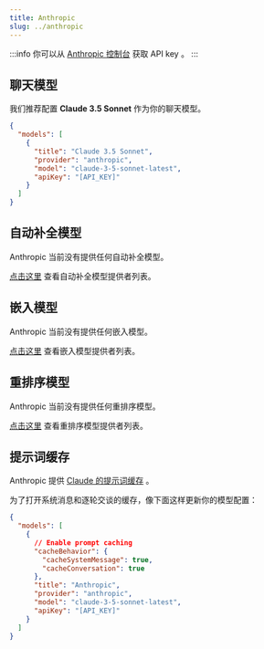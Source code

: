 ```yaml
---
title: Anthropic
slug: ../anthropic
---
```


:::info
你可以从 [Anthropic 控制台](https://console.anthropic.com/account/keys) 获取 API key 。
:::

## 聊天模型

我们推荐配置 **Claude 3.5 Sonnet** 作为你的聊天模型。

```json title="config.json"
{
  "models": [
    {
      "title": "Claude 3.5 Sonnet",
      "provider": "anthropic",
      "model": "claude-3-5-sonnet-latest",
      "apiKey": "[API_KEY]"
    }
  ]
}
```

## 自动补全模型

Anthropic 当前没有提供任何自动补全模型。

[点击这里](../../model-roles/autocomplete.md) 查看自动补全模型提供者列表。

## 嵌入模型

Anthropic 当前没有提供任何嵌入模型。

[点击这里](../../model-types/embeddings.mdx) 查看嵌入模型提供者列表。

## 重排序模型

Anthropic 当前没有提供任何重排序模型。

[点击这里](../../model-types/reranking.mdx) 查看重排序模型提供者列表。

## 提示词缓存

Anthropic 提供 [Claude 的提示词缓存](https://docs.anthropic.com/en/docs/build-with-claude/prompt-caching) 。

为了打开系统消息和逐轮交谈的缓存，像下面这样更新你的模型配置：

```json
{
  "models": [
    {
      // Enable prompt caching
      "cacheBehavior": {
        "cacheSystemMessage": true,
        "cacheConversation": true
      },
      "title": "Anthropic",
      "provider": "anthropic",
      "model": "claude-3-5-sonnet-latest",
      "apiKey": "[API_KEY]"
    }
  ]
}
```
